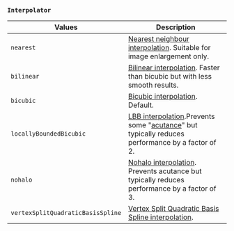 ### `Interpolator`

| Values                            | Description                                                                                                                                                                                                             |
| --------------------------------- | ----------------------------------------------------------------------------------------------------------------------------------------------------------------------------------------------------------------------- |
| `nearest`                         | [Nearest neighbour interpolation](http://en.wikipedia.org/wiki/Nearest-neighbor_interpolation). Suitable for image enlargement only.                                                                                    |
| `bilinear`                        | [Bilinear interpolation](http://en.wikipedia.org/wiki/Bilinear_interpolation). Faster than bicubic but with less smooth results.                                                                                        |
| `bicubic`                         | [Bicubic interpolation](http://en.wikipedia.org/wiki/Bicubic_interpolation). Default.                                                                                                                                   |
| `locallyBoundedBicubic`           | [LBB interpolation](https://github.com/jcupitt/libvips/blob/master/libvips/resample/lbb.cpp#L100).Prevents some "[acutance](http://en.wikipedia.org/wiki/Acutance)" but typically reduces performance by a factor of 2. |
| `nohalo`                          | [Nohalo interpolation](http://eprints.soton.ac.uk/268086/). Prevents acutance but typically reduces performance by a factor of 3.                                                                                       |
| `vertexSplitQuadraticBasisSpline` | [Vertex Split Quadratic Basis Spline interpolation](https://github.com/jcupitt/libvips/blob/master/libvips/resample/vsqbs.cpp#L48).                                                                                     |
